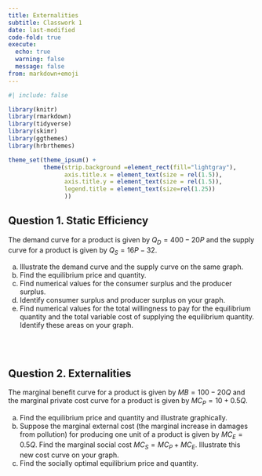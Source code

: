 ```yaml
---
title: Externalities
subtitle: Classwork 1
date: last-modified
code-fold: true
execute: 
  echo: true
  warning: false
  message: false
from: markdown+emoji
---
```

```r
#| include: false

library(knitr)
library(rmarkdown)
library(tidyverse)
library(skimr)
library(ggthemes)
library(hrbrthemes)

theme_set(theme_ipsum() +
          theme(strip.background =element_rect(fill="lightgray"),
                axis.title.x = element_text(size = rel(1.5)),
                axis.title.y = element_text(size = rel(1.5)),
                legend.title = element_text(size=rel(1.25))
                ))
```

## Question 1. Static Efficiency

The demand curve for a product is given by $Q_{D} = 400-20P$ and the supply curve for a product is given by $Q_{S} = 16P-32$.

a. Illustrate the demand curve and the supply curve on the same graph.
b. Find the equilibrium price and quantity.  
c. Find numerical values for the consumer surplus and the producer surplus.
d. Identify consumer surplus and producer surplus on your graph.
e. Find numerical values for the total willingness to pay for the equilibrium quantity and the total variable cost of supplying the equilibrium quantity. Identify these areas on your graph.


<br><br>

## Question 2. Externalities

The marginal benefit curve for a product is given by $MB = 100-20Q$ and the marginal private cost curve for a product is given by $MC_{P} = 10 + 0.5Q$.

a. Find the equilibrium price and quantity and illustrate graphically.
b. Suppose the marginal external cost (the marginal increase in damages from pollution) for producing one unit of a product is given by $MC_{E} = 0.5Q$. Find the marginal social cost $MC_{S} = MC_{P} + MC_{E}$. Illustrate this new cost curve on your graph.
c. Find the socially optimal equilibrium price and quantity.

<br><br>
